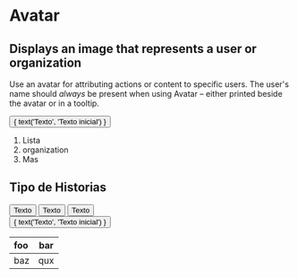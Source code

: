 

<Meta title="Actions/Button" component={Button} />

# Avatar

## Displays an image that represents a user or organization

Use an avatar for attributing actions or content to specific users. The user's name should _always_ be present when using Avatar – either printed beside the avatar or in a tooltip.

<Preview>
  <Story name="standard" parameters={{ decorators: [withKnobs, withA11y] }}>
    <Button className={select('Class', ['default', 'blue', 'red'])}> { text('Texto', 'Texto inicial') } </Button>
  </Story>
</Preview>

1. Lista
2. organization
3. Mas

<Props of={Button} />

##  Tipo de Historias

<Preview withToolbar >
  <Story name="clases" parameters={{ decorators: [withKnobs, withA11y] }}>
    <div>
      <Button className="red"> Texto </Button>
      <Button className="blue"> Texto </Button>
      <Button className="black"> Texto </Button>
    </div>
  </Story>
  <Story name="standard2" parameters={{ decorators: [withKnobs, withA11y] }}>
    <Button className={select('Class', ['default', 'blue', 'red'])}> { text('Texto', 'Texto inicial') } </Button>
  </Story>
</Preview>


| foo | bar |
| :-- | :-: |
| baz | qux |